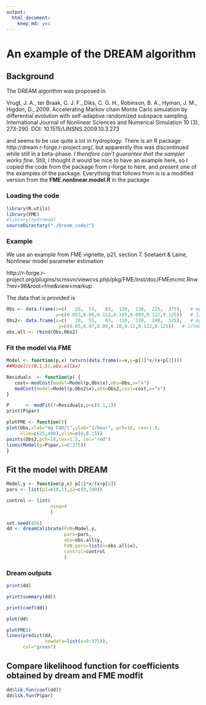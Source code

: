 ```yaml
---
output:
  html_document:
    keep_md: yes
---
```

An example of the DREAM algorithm
===



## Background 

The DREAM algorithm was proposed in 

Vrugt, J. A., ter Braak, C. J. F., Diks, C. G. H., Robinson, B. A., Hyman, J. M., Higdon, D., 2009. Accelerating Markov chain Monte Carlo simulation by differential evolution with self-adaptive randomized subspace sampling. International Journal of Nonlinear Sciences and Numerical Simulation 10 (3), 273-290. DOI: 10.1515/IJNSNS.2009.10.3.273

and seems to be use quite a lot in hydroplogy. There is an R package http://dream.r-forge.r-project.org/, but apparently this was discontinued while still in a beta-phase. *I therefore can't guarantee that the sampler works fine*. Still, I thought it would be nice to have an example here, so I copied the code from the package from r-forge to here, and present one of the examples of the package. Everything that follows from is is a modified version from the **FME.nonlinear.model.R** in the package

### Loading the code 

```r
library(R.utils)
library(FME)
#library(hydromad)
sourceDirectory("./Dream_code/")
```

### Example 

We use an example from FME vignette, p21, section 7. Soetaert & Laine, Nonlinear model parameter estimation

http://r-forge.r-project.org/plugins/scmsvn/viewcvs.php/pkg/FME/inst/doc/FMEmcmc.Rnw?rev=96&root=fme&view=markup

The data that is provided is

```r
Obs <- data.frame(x=c(   28,  55,   83,  110,  138,  225,  375),   # mg COD/l
                  y=c(0.053,0.06,0.112,0.105,0.099,0.122,0.125))   # 1/hour
Obs2<- data.frame(x=c(   20,  55,   83,  110,  138,  240,  325),   # mg COD/l
                   y=c(0.05,0.07,0.09,0.10,0.11,0.122,0.125))   # 1/hour
obs.all <- rbind(Obs,Obs2)

```

### Fit the model via FME

```r

Model <- function(p,x) return(data.frame(x=x,y=p[1]*x/(x+p[2])))
##Model(c(0.1,1),obs.all$x)

Residuals  <- function(p) {
   cost<-modCost(model=Model(p,Obs$x),obs=Obs,x="x")
   modCost(model=Model(p,Obs2$x),obs=Obs2,cost=cost,x="x")
}

P      <- modFit(f=Residuals,p=c(0.1,1))
print(P$par)

plotFME <- function(){
plot(Obs,xlab="mg COD/l",ylab="1/hour", pch=16, cex=1.5,
     xlim=c(25,400),ylim=c(0,0.15))
points(Obs2,pch=18,cex=1.5, col="red")
lines(Model(p=P$par,x=0:375))
}

```


## Fit the model with DREAM

```r
Model.y <- function(p,x) p[1]*x/(x+p[2])
pars <- list(p1=c(0,1),p2=c(0,100))

control <- list(
                nseq=4
                )

set.seed(456)
dd <- dreamCalibrate(FUN=Model.y,
                     pars=pars,
                     obs=obs.all$y,
                     FUN.pars=list(x=obs.all$x),
                     control=control
                     )


```

### Dream outputs

```r

print(dd)

print(summary(dd))

print(coef(dd))

plot(dd)

plotFME()
lines(predict(dd,
              newdata=list(x=0:375)),
      col="green")
```


## Compare likelihood function for coefficients obtained by dream and FME modfit

```r
dd$lik.fun(coef(dd))
dd$lik.fun(P$par)
```

